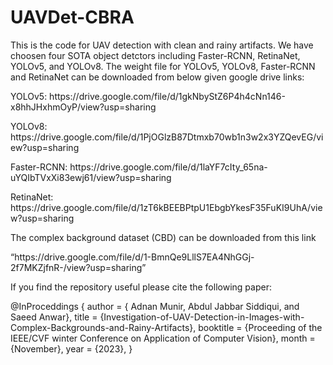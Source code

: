 # UAVDet-CBRA
This is the code for UAV detection with clean and rainy artifacts. We have choosen four SOTA object detctors including Faster-RCNN, RetinaNet, YOLOv5, and YOLOv8.
The weight file for YOLOv5, YOLOv8, Faster-RCNN and RetinaNet can be downloaded from below given google drive links:

YOLOv5: https://drive.google.com/file/d/1gkNbyStZ6P4h4cNn146-x8hhJHxhmOyP/view?usp=sharing

YOLOv8: https://drive.google.com/file/d/1PjOGlzB87Dtmxb70wb1n3w2x3YZQevEG/view?usp=sharing

Faster-RCNN: https://drive.google.com/file/d/1laYF7cIty_65na-uYQIbTVxXi83ewj61/view?usp=sharing

RetinaNet: https://drive.google.com/file/d/1zT6kBEEBPtpU1EbgbYkesF35FuKI9UhA/view?usp=sharing

The complex background dataset (CBD) can be downloaded from this link 

"https://drive.google.com/file/d/1-BmnQe9LllS7EA4NhGGj-2f7MKZjfnR-/view?usp=sharing"


If you find the repository useful please cite the following paper:

@InProceddings {
author = { Adnan Munir, Abdul Jabbar Siddiqui, and Saeed Anwar},
title = {Investigation-of-UAV-Detection-in-Images-with-Complex-Backgrounds-and-Rainy-Artifacts},
booktitle = {Proceeding of the IEEE/CVF winter Conference on Application of Computer Vision},
month = {November},
year = {2023},
}
